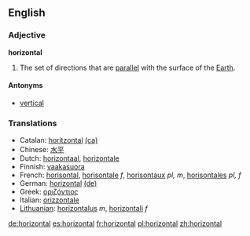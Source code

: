 ==English==

===Adjective===
'''horizontal'''

# The set of directions that are [[parallel]] with the surface of the [[Earth]].

====Antonyms====
*[[vertical]]

===Translations===
*Catalan: [[horitzontal]] [[:ca:horitzontal|(ca)]]
*Chinese: [[水平]]
*Dutch: [[horizontaal]], [[horizontale]]
*Finnish: [[vaakasuora]]
*French: [[horisontal]], [[horisontale]] ''f'', [[horisontaux]] ''pl, m'', [[horisontales]] ''pl, f''
*German: [[horizontal]] [[:de:horizontal|(de)]]
*Greek: [[οριζόντιος]]
*Italian: [[orizzontale]]
*[[Lithuanian]]: [[horizontalus]] ''m'', [[horizontali]] ''f''

[[de:horizontal]]
[[es:horizontal]]
[[fr:horizontal]]
[[pl:horizontal]]
[[zh:horizontal]]